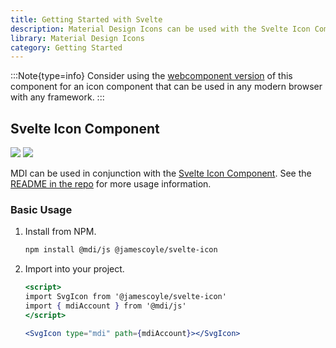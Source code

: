 ```yaml
---
title: Getting Started with Svelte
description: Material Design Icons can be used with the Svelte Icon Component.
library: Material Design Icons
category: Getting Started
---
```


:::Note{type=info}
Consider using the [webcomponent version](./webcomponent) of this component for an icon component that can be used in any modern browser with any framework.
:::

## Svelte Icon Component

[![](https://chips.james-coyle.now.sh/npm/version/@jamescoyle/svelte-icon)](https://www.npmjs.com/package/@jamescoyle/svelte-icon)
[![](https://chips.james-coyle.now.sh/npm/downloads/@jamescoyle/svelte-icon)](https://www.npmjs.com/package/@jamescoyle/svelte-icon)

MDI can be used in conjunction with the [Svelte Icon Component](https://www.npmjs.com/package/@jamescoyle/svelte-icon). See the [README in the repo](https://www.npmjs.com/package/@jamescoyle/svelte-icon) for more usage information. 

### Basic Usage

1. Install from NPM.

   ```bash
   npm install @mdi/js @jamescoyle/svelte-icon
   ```

2. Import into your project.

   ```jsx
   <script>
   import SvgIcon from '@jamescoyle/svelte-icon'
   import { mdiAccount } from '@mdi/js'
   </script>
   
   <SvgIcon type="mdi" path={mdiAccount}></SvgIcon>
   ```
